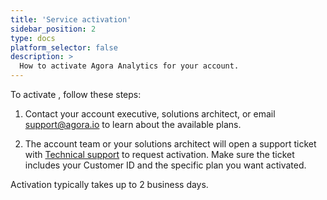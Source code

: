 ```yaml
---
title: 'Service activation'
sidebar_position: 2
type: docs
platform_selector: false
description: >
  How to activate Agora Analytics for your account.
---
```


To activate <Vpd k="NAME" />, follow these steps:

1. Contact your account executive, solutions architect, or email support@agora.io to learn about the available <Vpd k="NAME" /> plans.

1. The account team or your solutions architect will open a support ticket with [Technical support](mailto:support@agora.io) to request activation. Make sure the ticket includes your Customer ID and the specific <Vpd k="NAME" /> plan you want activated.

<Admonition type="info">
Activation typically takes up to 2 business days.
</Admonition>